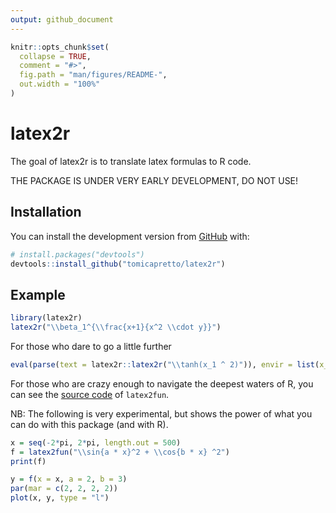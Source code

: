 ```yaml
---
output: github_document
---
```


<!-- README.md is generated from README.Rmd. Please edit that file -->

```r
knitr::opts_chunk$set(
  collapse = TRUE,
  comment = "#>",
  fig.path = "man/figures/README-",
  out.width = "100%"
)
```

# latex2r

The goal of latex2r is to translate latex formulas to R code.

THE PACKAGE IS UNDER VERY EARLY DEVELOPMENT, DO NOT USE!

## Installation

You can install the development version from [GitHub](https://github.com/) with:

``` r
# install.packages("devtools")
devtools::install_github("tomicapretto/latex2r")
```
## Example


```r
library(latex2r)
latex2r("\\beta_1^{\\frac{x+1}{x^2 \\cdot y}}")
```

For those who dare to go a little further

```r
eval(parse(text = latex2r::latex2r("\\tanh(x_1 ^ 2)")), envir = list(x_1 = 2))
```

For those who are crazy enough to navigate the deepest waters of R, you can see
the [source code](R/latex2fun.R) of `latex2fun`.

NB: The following is very experimental, but shows the power of what you can do with 
this package (and with R).

```r
x = seq(-2*pi, 2*pi, length.out = 500)
f = latex2fun("\\sin{a * x}^2 + \\cos{b * x} ^2")
print(f)

y = f(x = x, a = 2, b = 3)
par(mar = c(2, 2, 2, 2))
plot(x, y, type = "l")
```
